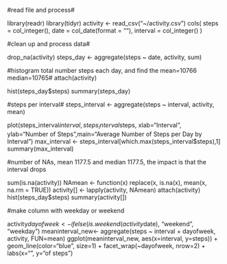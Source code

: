 
#read file and process#

library(readr)
library(tidyr)
activity <- read_csv("~/activity.csv")
  cols(
    steps = col_integer(),
    date = col_date(format = ""),
    interval = col_integer()
  )

#clean up and process data#

drop_na(activity)
steps_day <- aggregate(steps ~ date, activity, sum)
    
#histogram total number steps each day, and find the mean=10766 median=10765#
attach(activity)

hist(steps_day$steps)
summary(steps_day)

#steps per interval#
steps_interval <- aggregate(steps ~ interval, activity, mean)

plot(steps_interval$interval,steps_interval$steps, xlab="Interval", ylab="Number of Steps",main="Average Number of Steps per Day by Interval")
max_interval <- steps_interval[which.max(steps_interval$steps),1]
summary(max_interval)

#number of NAs, mean 1177.5 and median 1177.5, the impact is that the interval drops 

sum(is.na(activity))
NAmean <- function(x) replace(x, is.na(x), mean(x, na.rm = TRUE))
activity[] <- lapply(activity, NAmean)
attach(activity)
hist(steps_day$steps)
summary(activity[])

#make column with weekday or weekend

activity$dayofweek <- ifelse(is.weekend(activity$date), "weekend", "weekday")
meaninterval_new<- aggregate(steps ~ interval + dayofweek, activity, FUN=mean)
ggplot(meaninterval_new, aes(x=interval, y=steps)) + 
  geom_line(color="blue", size=1) + 
  facet_wrap(~dayofweek, nrow=2) +
  labs(x="\nInterval", y="\nNumber of steps")
